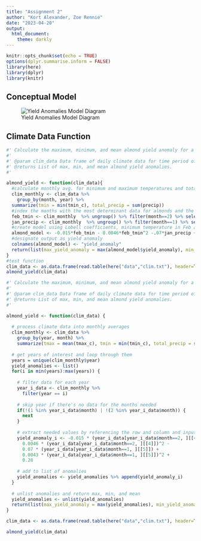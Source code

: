 ```yaml
---
title: "Assignment 2"
author: "Kort Alexander, Zoe Rennie"
date: "2023-04-20"
output: 
  html_document:
    theme: darkly
---
```


```r
knitr::opts_chunk$set(echo = TRUE)
options(dplyr.summarise.inform = FALSE)
library(here)
library(dplyr)
library(knitr)
```

## Conceptual Model

![Yield Anomalies Model Diagram](almond_function_diagram.png)

## Climate Data Function

```r
#' Calculate the maximum, minimum, and mean almond yield anomaly for a given time series.
#' 
#' @param clim_data Data frame of daily climate data for time period of interest. Columns: day, month, year, wy, tmax_c, tmin_c, precip.
#' @returns List of max, min, and mean almond yield anomalies.
#'

almond_yield <- function(clim_data){
  #calculate monthly avg. for minimum and maximum temperatures and total precipitation per month
  clim_monthly <- clim_data %>%
    group_by(month, year) %>%
  summarize(tmin = min(tmin_c), total_precip = sum(precip))
  #index the months with the most determinant data for almonds and the respective data (precipitation in January and min. temperature in February)
  feb_tmin <- clim_monthly  %>% ungroup() %>% filter(month==2) %>% select(tmin)
  jan_precip <- clim_monthly  %>% ungroup() %>% filter(month==1) %>% select(total_precip)
  #create model using Lobell coefficients, minimum temperature in Feb and total precip in Jan
  almond_model <- -0.015*feb_tmin - 0.0046*feb_tmin^2 -.07*jan_precip + .0043*jan_precip^2 + .28
  #designate output as yield anomaly
  colnames(almond_model) <- "yield_anomaly"
  return(list(max_yield_anomaly = max(almond_model$yield_anomaly), min_yield_anomaly = min(almond_model$yield_anomaly), mean_yield_anomaly = mean(almond_model$yield_anomaly)))
}
#test function
clim_data <- as.data.frame(read.table(here("data","clim.txt"), header=T))
almond_yield(clim_data)
```

```r
#' Calculate the maximum, minimum, and mean almond yield anomaly for a given time series.
#' 
#' @param clim_data Data frame of daily climate data for time period of interest. Columns: day, month, year, wy, tmax_c, tmin_c, precip.
#' @returns List of max, min, and mean almond yield anomalies.
#' 

almond_yield <- function(clim_data) {
  
  # process climate data into monthly averages
  clim_monthly <- clim_data %>% 
    group_by(year, month) %>% 
    summarize(tmax = mean(tmax_c), tmin = min(tmin_c), total_precip = sum(precip))
  
  # get years of interest and loop through them
  years = unique(clim_monthly$year)
  yield_anomalies <- list()
  for(i in min(years):max(years)) {
    
    # filter data for each year
    year_i_data <- clim_monthly %>% 
      filter(year == i)
    
    # skip year if there's no data for the months needed
    if(!(1 %in% year_i_data$month) | !(2 %in% year_i_data$month)) {
      next
    }
    
    # extract needed values by referencing the row and column and input into formula
    yield_anomaly_i <- -0.015 * (year_i_data[year_i_data$month==2, ][[4]]) -
      0.0046 * (year_i_data[year_i_data$month==2, ][[4]])^2 -
      0.07 * (year_i_data[year_i_data$month==1, ][[5]]) +
      0.0043 * (year_i_data[year_i_data$month==1, ][[5]])^2 +
      0.28
    
    # add to list of anomalies
    yield_anomalies <- yield_anomalies %>% append(yield_anomaly_i)
  }
  
  # unlist anomalies and return max, min, and mean
  yield_anomalies <- unlist(yield_anomalies)
  return(list(max_yield_anomaly = max(yield_anomalies), min_yield_anomaly = min(yield_anomalies), mean_yield_anomaly = mean(yield_anomalies)))
}

clim_data <- as.data.frame(read.table(here("data","clim.txt"), header=T))

almond_yield(clim_data)
```
